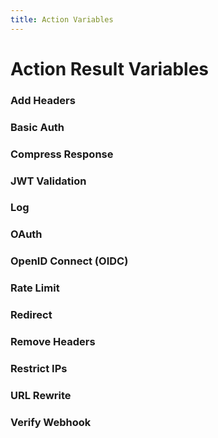 ```yaml
---
title: Action Variables
---
```




# Action Result Variables

<VariablesActionDescription />

### Add Headers

<AddHeaders />

### Basic Auth

<BasicAuth />

### Compress Response

<CompressResponse />

### JWT Validation

<JwtValidation />

### Log

<Log />

### OAuth

<OAuth />

### OpenID Connect (OIDC)

<OIDC />

### Rate Limit

<RateLimit />

### Redirect

<Redirect />

### Remove Headers

<RemoveHeaders />

### Restrict IPs

<RestrictIPs />

### URL Rewrite

<UrlRewrite />

### Verify Webhook

<VerifyWebhook />
